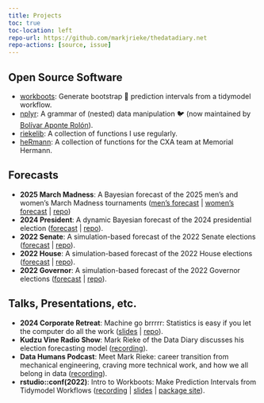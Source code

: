 ```yaml
---
title: Projects
toc: true
toc-location: left
repo-url: https://github.com/markjrieke/thedatadiary.net
repo-actions: [source, issue]
---
```


## Open Source Software

* [workboots](https://markjrieke.github.io/workboots/): Generate bootstrap 🥾 prediction intervals from a tidymodel workflow.
* [nplyr](https://jibarozzo.github.io/nplyr/): A grammar of (nested) data manipulation 🐦 (now maintained by [Bolívar Aponte Rolón](https://github.com/jibarozzo)).
* [riekelib](https://markjrieke.github.io/riekelib/): A collection of functions I use regularly.
* [heRmann](https://markjrieke.github.io/heRmann/): A collection of functions for the CXA team at Memorial Hermann.

## Forecasts

* **2025 March Madness**: A Bayesian forecast of the 2025 men's and women's March Madness tournaments ([men's forecast ](2025-march-madness/mens.qmd) | [women's forecast](2025-march-madness/womens.qmd) | [repo](https://github.com/markjrieke/2025-march-madness))
* **2024 President**: A dynamic Bayesian forecast of the 2024 presidential election ([forecast](2024-potus/National.qmd) | [repo](https://github.com/markjrieke/2024-potus)). 
* **2022 Senate**: A simulation-based forecast of the 2022 Senate elections ([forecast](2022-midterms/senate.qmd) | [repo](https://github.com/markjrieke/2022-midterm-forecasts)).
* **2022 House**: A simulation-based forecast of the 2022 House elections ([forecast](2022-midterms/house.qmd) | [repo](https://github.com/markjrieke/2022-midterm-forecasts)).
* **2022 Governor**: A simulation-based forecast of the 2022 Governor elections ([forecast](2022-midterms/governor.qmd) | [repo](https://github.com/markjrieke/2022-midterm-forecasts)).

## Talks, Presentations, etc.

* **2024 Corporate Retreat**: Machine go brrrrr: Statistics is easy if you let the computer do all the work ([slides](https://markjrieke.github.io/2024-corporate-retreat/statistics-is-fun.html) | [repo](https://github.com/markjrieke/2024-corporate-retreat)).
* **Kudzu Vine Radio Show**: Mark Rieke of the Data Diary discusses his election forecasting model ([recording](https://www.blogtalkradio.com/kudzu/2024/09/29/mark-rieke-of-the-data-diary)).
* **Data Humans Podcast**: Meet Mark Rieke: career transition from mechanical engineering, craving more technical work, and how we all belong in data ([recording](https://open.spotify.com/episode/3WYo7Fmiv03ujIJHUs8sYh)).
* **rstudio::conf(2022)**: Intro to Workboots: Make Prediction Intervals from Tidymodel Workflows ([recording](https://www.youtube.com/watch?v=F4osY469UoY) | [slides](https://github.com/markjrieke/rstudio-conf-2022) | [package site](https://markjrieke.github.io/workboots/)).

